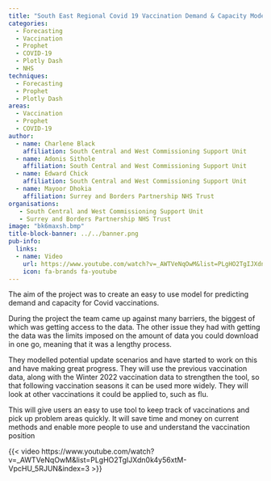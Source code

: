 ```yaml
---
title: "South East Regional Covid 19 Vaccination Demand & Capacity Modelling"
categories:
  - Forecasting
  - Vaccination
  - Prophet
  - COVID-19
  - Plotly Dash
  - NHS
techniques:
  - Forecasting
  - Prophet
  - Plotly Dash
areas:
  - Vaccination
  - Prophet
  - COVID-19
author:
  - name: Charlene Black
    affiliation: South Central and West Commissioning Support Unit
  - name: Adonis Sithole
    affiliation: South Central and West Commissioning Support Unit
  - name: Edward Chick
    affiliation: South Central and West Commissioning Support Unit
  - name: Mayoor Dhokia
    affiliation: Surrey and Borders Partnership NHS Trust
organisations:
   - South Central and West Commissioning Support Unit
   - Surrey and Borders Partnership NHS Trust
image: "bk6maxsh.bmp"
title-block-banner: ../../banner.png
pub-info:
  links:
  - name: Video
    url: https://www.youtube.com/watch?v=_AWTVeNqOwM&list=PLgHO2TgIJXdn0k4y56xtM-VpcHU_5RJUN&index=3
    icon: fa-brands fa-youtube
---
```


The aim of the project was to create an easy to use model for predicting demand and capacity for Covid vaccinations.

During the project the team came up against many barriers, the biggest of which was getting access to the data. The other issue they had with getting the data was the limits imposed on the amount of data you could download in one go, meaning that it was a lengthy process.

They modelled potential update scenarios and have started to work on this and have making great progress. They will use the previous vaccination data, along with the Winter 2022 vaccination data to strengthen the tool, so that following vaccination seasons it can be used more widely. They will look at other vaccinations it could be applied to, such as flu.

This will give users an easy to use tool to keep track of vaccinations and pick up problem areas quickly. It will save time and money on current methods and enable more people to use and understand the vaccination position

{{< video https://www.youtube.com/watch?v=_AWTVeNqOwM&list=PLgHO2TgIJXdn0k4y56xtM-VpcHU_5RJUN&index=3 >}}
